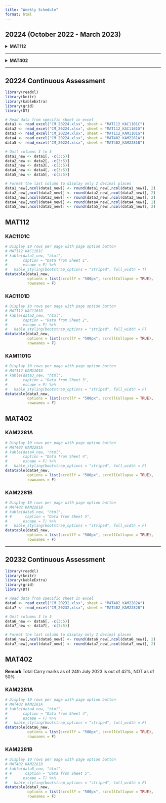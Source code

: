 ```yaml
---
title: "Weekly Schedule"
format: html
---
```


## 20224 (October 2022 - March 2023)\

<details><summary>**MAT112**</summary>
<center>
<embed src="files/SOW/20224_MAT112.pdf" type="application/pdf" width="100%" height="970px" />
<p>
If you can't view the pdf file, click on the file's link - <a href="files/SOW/20224_MAT112.pdf"> Download PDF!</a>
</p>
</center>
</details>

***

<details><summary>**MAT402**</summary>
<center>
<embed src="files/SOW/20224_MAT402.pdf" type="application/pdf" width="100%" height="970px" />
<p>
If you can't view the pdf file, click on the file's link - <a href="files/SOW/20224_MAT402.pdf"> Download PDF!</a>
</p>
</center>
</details>

***

## 20224 Continuous Assessment\

```r
library(readxl)
library(knitr)
library(kableExtra)
library(grid)
library(DT)

# Read data from specific sheet in excel
data1 <- read_excel("CM_20224.xlsx", sheet = "MAT112_KAC1101C")
data2 <- read_excel("CM_20224.xlsx", sheet = "MAT112_KAC1101D")
data3 <- read_excel("CM_20224.xlsx", sheet = "MAT112_KAM1101G")
data4 <- read_excel("CM_20224.xlsx", sheet = "MAT402_KAM2281A")
data5 <- read_excel("CM_20224.xlsx", sheet = "MAT402_KAM2281B")

# Omit columns 3 to 5
data1_new <- data1[, -c(3:5)]
data2_new <- data2[, -c(3:5)]
data3_new <- data3[, -c(3:5)]
data4_new <- data4[, -c(3:5)]
data5_new <- data5[, -c(3:5)]

# Format the last column to display only 2 decimal places
data1_new[,ncol(data1_new)] <- round(data1_new[,ncol(data1_new)], 2)
data2_new[,ncol(data2_new)] <- round(data2_new[,ncol(data2_new)], 2)
data3_new[,ncol(data3_new)] <- round(data3_new[,ncol(data3_new)], 2)
data4_new[,ncol(data4_new)] <- round(data4_new[,ncol(data4_new)], 2)
data5_new[,ncol(data5_new)] <- round(data5_new[,ncol(data5_new)], 2)
```

::: {.panel-tabset}

## MAT112\

::: {.panel-tabset}

### KAC1101C\

```r
# Display 10 rows per page with page option button
# MAT112 KAC1101C
# kable(data1_new, "html", 
#       caption = "Data from Sheet 1",
#       escape = F) %>% 
#   kable_styling(bootstrap_options = "striped", full_width = T)
datatable(data1_new, 
          options = list(scrollY = "500px", scrollCollapse = TRUE),
          rownames = F)
```

### KAC1101D\

```r
# Display 10 rows per page with page option button
# MAT112 KAC1101D
# kable(data2_new, "html", 
#       caption = "Data from Sheet 2",
#       escape = F) %>% 
#   kable_styling(bootstrap_options = "striped", full_width = F)
datatable(data2_new, 
          options = list(scrollY = "500px", scrollCollapse = TRUE),
          rownames = F)
```

### KAM1101G\

```r
# Display 10 rows per page with page option button
# MAT112 KAM1101G
# kable(data3_new, "html", 
#       caption = "Data from Sheet 3",
#       escape = F) %>% 
#   kable_styling(bootstrap_options = "striped", full_width = F)
datatable(data3_new, 
          options = list(scrollY = "500px", scrollCollapse = TRUE),
          rownames = F)
```

:::

## MAT402\

::: {.panel-tabset}

### KAM2281A\

```r
# Display 10 rows per page with page option button
# MAT402 KAM2281A
# kable(data4_new, "html", 
#       caption = "Data from Sheet 4",
#       escape = F) %>% 
#   kable_styling(bootstrap_options = "striped", full_width = F)
datatable(data4_new, 
          options = list(scrollY = "500px", scrollCollapse = TRUE),
          rownames = F)
```

### KAM2281B  
```r
# Display 10 rows per page with page option button
# MAT402 KAM2281B
# kable(data5_new, "html", 
# #      caption = "Data from Sheet 5",
#       escape = T) %>% 
#   kable_styling(bootstrap_options = "striped", full_width = F)
datatable(data5_new, 
          options = list(scrollY = "500px", scrollCollapse = TRUE),
          rownames = F)
```

:::

:::

***

## 20232 Continuous Assessment\

```r
library(readxl)
library(knitr)
library(kableExtra)
library(grid)
library(DT)

# Read data from specific sheet in excel
data6 <- read_excel("CM_20232.xlsx", sheet = "MAT402_KAM2282A")
data7 <- read_excel("CM_20232.xlsx", sheet = "MAT402_KAM2282B")

# Omit columns 3 to 5
data6_new <- data6[, -c(3:5)]
data7_new <- data7[, -c(3:5)]

# Format the last column to display only 2 decimal places
data6_new[,ncol(data6_new)] <- round(data6_new[,ncol(data6_new)], 2)
data7_new[,ncol(data7_new)] <- round(data7_new[,ncol(data7_new)], 2)
```

## MAT402\
**Remark** Total Carry marks as of 24th July 2023 is out of 42%, NOT as of 50%\

::: {.panel-tabset}

### KAM2281A\

```r
# Display 10 rows per page with page option button
# MAT402 KAM2281A
# kable(data4_new, "html", 
#       caption = "Data from Sheet 4",
#       escape = F) %>% 
#   kable_styling(bootstrap_options = "striped", full_width = F)
datatable(data6_new, 
          options = list(scrollY = "500px", scrollCollapse = TRUE),
          rownames = F)
```

### KAM2281B  
```r
# Display 10 rows per page with page option button
# MAT402 KAM2281B
# kable(data5_new, "html", 
# #      caption = "Data from Sheet 5",
#       escape = T) %>% 
#   kable_styling(bootstrap_options = "striped", full_width = F)
datatable(data7_new, 
          options = list(scrollY = "500px", scrollCollapse = TRUE),
          rownames = F)
```

:::